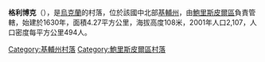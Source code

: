 {{coord|50|15|46|N|30|56|24|E|scale:30000|display=title}}

'''格利博克'''（{{lang-uk|Глибоке}}），是[[烏克蘭|烏克蘭]]的村落，位於該國中北部[[基輔州|基輔州]]，由[[鮑里斯皮爾區|鮑里斯皮爾區]]負責管轄，始建於1630年，面積4.27平方公里，海拔高度108米，2001年人口2,107，人口密度每平方公里494人。

{{DEFAULTSORT:Глибоке}}
[[Category:基輔州村落|Category:基輔州村落]]
[[Category:鮑里斯皮爾區村落|Category:鮑里斯皮爾區村落]]


{{Kiev-geo-stub}}